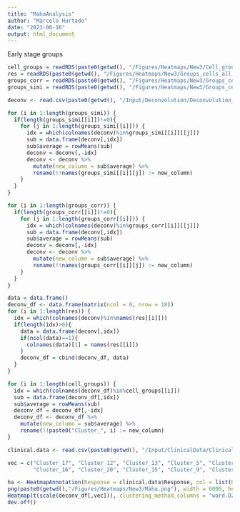 ```yaml
---
title: "MahaAnalysis"
author: "Marcelo Hurtado"
date: "2023-06-16"
output: html_document
---
```


Early stage groups
```r
cell_groups = readRDS(paste0(getwd(), "/Figures/Heatmaps/New3/Cell_groups_LATESTAGE.rds"))
res = readRDS(paste0(getwd(), "/Figures/Heatmaps/New3/Groups_cells_all_LATESTAGE.rds"))
groups_corr = readRDS(paste0(getwd(), "/Figures/Heatmaps/New3/Groups_cells_correlation_LATESTAGE.rds"))
groups_simi = readRDS(paste0(getwd(), "/Figures/Heatmaps/New3/Groups_cells_similarity_LATESTAGE.rds"))
```

```r
deconv <- read.csv(paste0(getwd(), "/Input/Deconvolution/Deconvolution_Maha.csv"), row.names = 1, sep=",")
```

```r
for (i in 1:length(groups_simi)) {
  if(length(groups_simi[[i]])!=0){
    for (j in 1:length(groups_simi[[i]])) {
      idx = which(colnames(deconv)%in%groups_simi[[i]][[j]])
      sub = data.frame(deconv[,idx]) 
      sub$average = rowMeans(sub) 
      deconv = deconv[,-idx]
      deconv <- deconv %>%
        mutate(new_column = sub$average) %>%
        rename(!!names(groups_simi[[i]][j]) := new_column)
    }
  }
}

for (i in 1:length(groups_corr)) {
  if(length(groups_corr[[i]])!=0){
    for (j in 1:length(groups_corr[[i]])) {
      idx = which(colnames(deconv)%in%groups_corr[[i]][[j]])
      sub = data.frame(deconv[,idx]) 
      sub$average = rowMeans(sub) 
      deconv = deconv[,-idx]
      deconv <- deconv %>%
        mutate(new_column = sub$average) %>%
        rename(!!names(groups_corr[[i]][j]) := new_column)
    }
  }
}

data = data.frame()
deconv_df <- data.frame(matrix(ncol = 0, nrow = 18))
for (i in 1:length(res)) {
  idx = which(colnames(deconv)%in%names(res[[i]]))
  if(length(idx)>0){
    data = data.frame(deconv[,idx])
    if(ncol(data)==1){
      colnames(data)[1] = names(res[[i]])
    }
    deconv_df = cbind(deconv_df, data)
  }
}
```

```r
for (i in 1:length(cell_groups)) {
  idx = which(colnames(deconv_df)%in%cell_groups[[i]])
  sub = data.frame(deconv_df[,idx]) 
  sub$average = rowMeans(sub) 
  deconv_df = deconv_df[,-idx]
  deconv_df <- deconv_df %>%
    mutate(new_column = sub$average) %>%
    rename(!!paste0("Cluster_", i) := new_column)
}
```

```r
clinical.data <- read.csv(paste0(getwd(), "/Input/ClinicalData/ClinicalData_Maha.csv"), row.names = 1, sep=",")
```

```r
vec = c("Cluster_17", "Cluster_12", "Cluster_13", "Cluster_5", "Cluster_4",
        "Cluster_16", "Cluster_20", "Cluster_15", "Cluster_9", "Cluster_14")
```

```r
ha <- HeatmapAnnotation(Response = clinical.data$Response, col = list(Response = c("Responders" = "green", "Non responders"= "red")))
png(paste0(getwd(),"/Figures/Heatmaps/New3/Maha.png"), width = 6000, height = 4500, res=250)
Heatmap(t(scale(deconv_df[,vec])), clustering_method_columns = "ward.D2", top_annotation = ha, width = unit(30, "cm"), height = unit(35, "cm"), column_dend_height = unit(5, "cm"), show_heatmap_legend = F)
dev.off()
```

